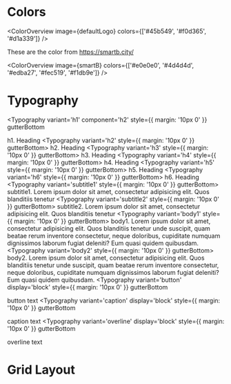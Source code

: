 
<Meta title='Overview|Cheatsheet/Foundation' />

# Colors

<ColorOverview image={defaultLogo} colors={['#45b549', '#f0d365', '#d1a339']} />

These are the color from https://smartb.city/

<ColorOverview
  image={smartB}
  colors={['#e0e0e0', '#4d4d4d', '#edba27', '#fec519', '#f1db9e']}
/>

# Typography

<Typography
  variant='h1'
  component='h2'
  style={{ margin: '10px 0' }}
  gutterBottom
>
  h1. Heading
</Typography>
<Typography variant='h2' style={{ margin: '10px 0' }} gutterBottom>
  h2. Heading
</Typography>
<Typography variant='h3' style={{ margin: '10px 0' }} gutterBottom>
  h3. Heading
</Typography>
<Typography variant='h4' style={{ margin: '10px 0' }} gutterBottom>
  h4. Heading
</Typography>
<Typography variant='h5' style={{ margin: '10px 0' }} gutterBottom>
  h5. Heading
</Typography>
<Typography variant='h6' style={{ margin: '10px 0' }} gutterBottom>
  h6. Heading
</Typography>
<Typography variant='subtitle1' style={{ margin: '10px 0' }} gutterBottom>
  subtitle1. Lorem ipsum dolor sit amet, consectetur adipisicing elit. Quos
  blanditiis tenetur
</Typography>
<Typography variant='subtitle2' style={{ margin: '10px 0' }} gutterBottom>
  subtitle2. Lorem ipsum dolor sit amet, consectetur adipisicing elit. Quos
  blanditiis tenetur
</Typography>
<Typography variant='body1' style={{ margin: '10px 0' }} gutterBottom>
  body1. Lorem ipsum dolor sit amet, consectetur adipisicing elit. Quos
  blanditiis tenetur unde suscipit, quam beatae rerum inventore consectetur,
  neque doloribus, cupiditate numquam dignissimos laborum fugiat deleniti? Eum
  quasi quidem quibusdam.
</Typography>
<Typography variant='body2' style={{ margin: '10px 0' }} gutterBottom>
  body2. Lorem ipsum dolor sit amet, consectetur adipisicing elit. Quos
  blanditiis tenetur unde suscipit, quam beatae rerum inventore consectetur,
  neque doloribus, cupiditate numquam dignissimos laborum fugiat deleniti? Eum
  quasi quidem quibusdam.
</Typography>
<Typography
  variant='button'
  display='block'
  style={{ margin: '10px 0' }}
  gutterBottom
>
  button text
</Typography>
<Typography
  variant='caption'
  display='block'
  style={{ margin: '10px 0' }}
  gutterBottom
>
  caption text
</Typography>
<Typography
  variant='overline'
  display='block'
  style={{ margin: '10px 0' }}
  gutterBottom
>
  overline text
</Typography>

# Grid Layout

<GridOverview />
